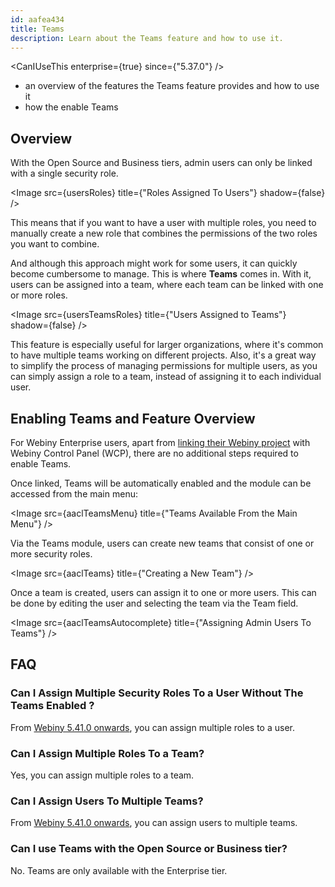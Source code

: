 ```yaml
---
id: aafea434
title: Teams
description: Learn about the Teams feature and how to use it.
---
```



<CanIUseThis enterprise={true} since={"5.37.0"} />

<WhatYouWillLearn>

- an overview of the features the Teams feature provides and how to use it
- how the enable Teams

</WhatYouWillLearn>

## Overview

With the Open Source and Business tiers, admin users can only be linked with a single security role.

<Image src={usersRoles} title={"Roles Assigned To Users"} shadow={false} />

This means that if you want to have a user with multiple roles, you need to manually create a new role that combines the permissions of the two roles you want to combine.

And although this approach might work for some users, it can quickly become cumbersome to manage. This is where **Teams** comes in. With it, users can be assigned into a team, where each team can be linked with one or more roles.

<Image src={usersTeamsRoles} title={"Users Assigned to Teams"} shadow={false} />

This feature is especially useful for larger organizations, where it's common to have multiple teams working on different projects. Also, it's a great way to simplify the process of managing permissions for multiple users, as you can simply assign a role to a team, instead of assigning it to each individual user.

## Enabling Teams and Feature Overview

For Webiny Enterprise users, apart from [linking their Webiny project](/docs/wcp/link-a-project) with Webiny Control Panel (WCP), there are no additional steps required to enable Teams.

Once linked, Teams will be automatically enabled and the module can be accessed from the main menu:

<Image src={aaclTeamsMenu} title={"Teams Available From the Main Menu"} />

Via the Teams module, users can create new teams that consist of one or more security roles.

<Image src={aaclTeams} title={"Creating a New Team"} />

Once a team is created, users can assign it to one or more users. This can be done by editing the user and selecting the team via the Team field.

<Image src={aaclTeamsAutocomplete} title={"Assigning Admin Users To Teams"} />

## FAQ

### Can I Assign Multiple Security Roles To a User Without The Teams Enabled ?

From [Webiny 5.41.0 onwards](/docs/release-notes/5.41.0/changelog#multiple-roles-and-teams-assignments-4198), you can assign multiple roles to a user.

### Can I Assign Multiple Roles To a Team?

Yes, you can assign multiple roles to a team.

### Can I Assign Users To Multiple Teams?

From [Webiny 5.41.0 onwards](/docs/release-notes/5.41.0/changelog#multiple-roles-and-teams-assignments-4198), you can assign users to multiple teams.

### Can I use Teams with the Open Source or Business tier?

No. Teams are only available with the Enterprise tier.
